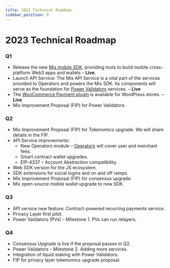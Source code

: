 ```yaml
---
title: 2023 Technical Roadmap
sidebar_position: 8
---
```




# 2023 Technical Roadmap

### Q1

* Release the new [Mix mobile SDK](../../developers/fuse-sdk/flutter-sdk/README.mdx), providing tools to build mobile cross-platform Web3 apps and wallets – **Live.**
* Launch API Service: The Mix API Service is a vital part of the services provided to Operators and powers the Mix SDK. Its components will serve as the foundation for [Power Validators](../fuse-v2-next-chapter/power-validators) services. – **Live**
* The [WooCommerce Payment plugin](https://wordpress.org/plugins/charge-web3/) is available for WordPress stores. – **Live**
* Mix Improvement Proposal (FIP) for Power Validators.

### Q2

* Mix Improvement Proposal (FIP) for Tokenomics upgrade. We will share details in the FIP.
* API Service improvements:
  * New Operators module – [Operators](../fuse-v2-next-chapter/roles-and-entities) will cover user and merchant fees.
  * Smart contract wallet upgrades.
  * EIP-4337 – Account Abstraction compatibility.
* Web SDK version for the JS ecosystem.
* SDK extensions for social logins and on and off ramps.
* Mix Improvement Proposal (FIP) for consensus upgrade.
* Mix open-source mobile wallet upgrade to new SDK.

### Q3

* API service new feature: Contract-powered recurring payments service.
* Privacy Layer first pilot.
* Power Validators (PVs) – Milestone 1. PVs can run relayers.

### Q4

* Consensus Upgrade is live if the proposal passes in Q2.
* Power Validators – Milestone 2. Adding more services.
* Integration of liquid staking with Power Validators.
* FIP for privacy layer tokenomics upgrade proposal.
